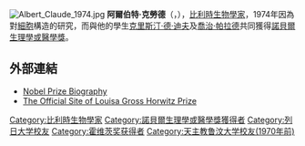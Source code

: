 [[File:Albert_Claude_1974.jpg|thumb]]
'''阿爾伯特·克勞德'''（{{lang-de|'''Albert Claude'''}}，{{bd|1899年|8月24日|1983年|5月22日|catIdx=Claude, Albert}}），[[比利時|比利時]][[生物學家|生物學家]]，1974年因為對[[細胞|細胞]]構造的研究，而與他的學生[[克里斯汀·德·迪夫|克里斯汀·德·迪夫]]及[[喬治·帕拉德|喬治·帕拉德]]共同獲得[[諾貝爾生理學或醫學獎|諾貝爾生理學或醫學獎]]。

==外部連結==
*[http://nobelprize.org/medicine/laureates/1974/claude-autobio.html Nobel Prize Biography] {{Wayback|url=http://nobelprize.org/medicine/laureates/1974/claude-autobio.html |date=20081202184904 }}
* [http://www.cumc.columbia.edu/horwitz/ The Official Site of Louisa Gross Horwitz Prize] {{Wayback|url=http://www.cumc.columbia.edu/horwitz/ |date=20080306063925 }}

{{諾貝爾生理學或醫學獎獲得者 (1951年-1975年)}}
{{路易莎·格罗斯·霍维茨奖获得者}}

{{Authority control}}
{{DEFAULTSORT:Claude, Albert}}

[[Category:比利時生物學家|Category:比利時生物學家]]
[[Category:諾貝爾生理學或醫學獎獲得者|Category:諾貝爾生理學或醫學獎獲得者]]
[[Category:列日大学校友|Category:列日大学校友]]
[[Category:霍维茨奖获得者|Category:霍维茨奖获得者]]
[[Category:天主教鲁汶大学校友(1970年前)|Category:天主教鲁汶大学校友(1970年前)]]
{{belgium-bio-stub}}